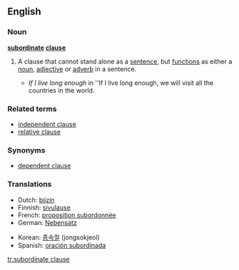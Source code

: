 ==English==

===Noun===
'''[[subordinate]] [[clause]]'''

# {{grammar}} A clause that cannot stand alone as a [[sentence]], but [[function]]s as either a [[noun]], [[adjective]] or [[adverb]] in a sentence.
#* ''If I live long enough'' in ''If I live long enough, we will visit all the countries in the world.

===Related terms===
*[[independent clause]]
*[[relative clause]]

===Synonyms===
* [[dependent clause]]

===Translations===
{{rfc-level|Translations at L3+ (AutoFormat would have corrected level of Related terms)}}

{{trans-top|a clause that cannot stand alone}}
*Dutch: [[bijzin]] {{m}}
*Finnish: [[sivulause]]
*French: [[proposition subordonnée]] {{f}}
*German: [[Nebensatz]] {{m}}
{{trans-mid}}
*Korean: [[종속절]] (jongsokjeol)
*Spanish: [[oración subordinada]] {{f}}
{{trans-bottom}}

[[tr:subordinate clause]]